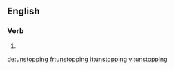 ==English==

===Verb===
{{head|en}}

# {{present participle of|unstop}}

[[de:unstopping]]
[[fr:unstopping]]
[[it:unstopping]]
[[vi:unstopping]]